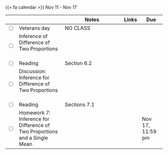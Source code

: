 {{< fa calendar >}} Nov 11 - Nov 17


<table class="table-striped text-left table-bordered" align = "center">

  <thead>
    <th style="width:  3%"></th>
    <th style="width:  30%"></th>
    <th style="width:  40%">Notes</th>
    <th style="width:  8%">Links</th>
    <th style="width:  15%">Due</th>
  </thead>

  <tr>
    <td><input type="checkbox" /></td>
    <td> Veterans day &nbsp; &nbsp; </td>
    <td>NO CLASS</td>
    <td></td>
    <td></td>
  </tr>
  <tr>
    <td><input type="checkbox" /></td>
    <td> Inference of Difference of Two Proportions &nbsp; &nbsp; </td>
    <td></td>
    <td><a href="https://mdogucu.github.io/stats67-fa24-slides/week07/7b-diff-props.html" target ="_blank"> <i class="fas fa-laptop" aria-hidden="true"
            title="External Link to Slides" target = "_blank"></i></td>
    <td></td>
  </tr>
  
  <tr>
    <td><input type="checkbox" /></td>
    <td> Reading </td>
    <td>Section 6.2</td>
    <td><a href="https://www.openintro.org/go/?id=os4_for_screen_readers&referrer=/book/os/index.php" target ="_blank"> <i class="fas fa-book" aria-hidden="true"
            title="External Link to the Book" target = "_blank"></i></a></td>
    <td></td>
  </tr>
  
 
  <tr>
    <td><input type="checkbox" /></td>
    <td> Discussion: Inference for Difference of Two Proportions&nbsp; &nbsp; </td>
    <td> </td>
    <td> <a href="https://mdogucu.github.io/stats67-fa24-starter-codes/7d-diff-props.qmd" download> <i class="fa-brands fa-r-project" aria-hidden="true"
            title="External Link to Slides" target = "_blank"></i></a></td>
    <td></td>
  </tr>
  
  
  
  <tr>
    <td><input type="checkbox" /></td>
    <td> Reading </td>
    <td>Sections 7.1</td>
    <td><a href="https://www.openintro.org/go/?id=os4_for_screen_readers&referrer=/book/os/index.php" target ="_blank"> <i class="fas fa-book" aria-hidden="true"
            title="External Link to the Book" target = "_blank"></i></a></td>
    <td></td>
  </tr>
  
  <tr>
    <td><input type="checkbox" /></td>
    <td> Homework 7: Inference for Difference of Two Proportions and a Single Mean &nbsp; &nbsp; </td>
    <td></td>
    <td><a href="https://www.gradescope.com/courses/814893/assignments/5273383" target ="_blank"> <i class="fas fa-edit" aria-hidden="true"
            title="External Link to Gradescope" target = "_blank"></i></a></td>
    <td>Nov 17, 11:59 pm</td>
  </tr>
    
        
</table>